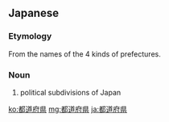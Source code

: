 ==Japanese==
{{ja-kanjitab|都|道|府|県}}
{{wikipedia|Prefectures of Japan}}

===Etymology===
From the names of the 4 kinds of prefectures.

===Noun===
{{ja-noun|とどうふけん|kyu=都道府縣}}

# political subdivisions of Japan

[[ko:都道府県]]
[[mg:都道府県]]
[[ja:都道府県]]